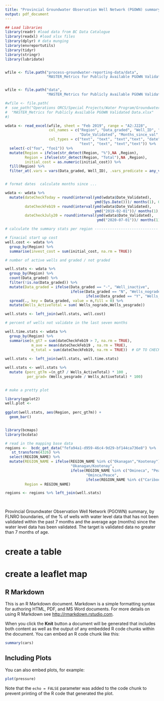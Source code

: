 ```yaml
---
title: "Provincial Groundwater Observation Well Network (PGOWN) summary"
output: pdf_document
---
```

<!--
Copyright 2019 Province of British Columbia

Licensed under the Apache License, Version 2.0 (the "License");
you may not use this file except in compliance with the License.
You may obtain a copy of the License at

http://www.apache.org/licenses/LICENSE-2.0

Unless required by applicable law or agreed to in writing, software distributed under the License is distributed on an "AS IS" BASIS,
WITHOUT WARRANTIES OR CONDITIONS OF ANY KIND, either express or implied.
See the License for the specific language governing permissions and limitations under the License.
-->


```r

## Load libraries
library(readr) #load data from BC Data Catalogue
library(readxl) #load xlsx files
library(dplyr) # data munging
library(envreportutils)
library(tidyr)
library(stringr)
library(lubridate)


wfile <- file.path("process-groundwater-reporting-data/data",
                   "MASTER_Metrics for Publicly Available PGOWN Validated Data.xlsx")


wfile <- file.path("data",
                   "MASTER_Metrics for Publicly Available PGOWN Validated Data.xlsx")

#wfile <- file.path(
#  soe_path("Operations ORCS/Special Projects/Water Program/Groundwater Wells Reporting/Data"),
#  "MASTER_Metrics for Publicly Available PGOWN Validated Data.xlsx"
#)

```

```r

wdata <- read_excel(wfile, sheet = "Feb 2019", range = "A2:J228",
                    col_names = c("Region", "Data_graded", "Well_ID", "Location",
                                  "Date_Validated", "Months_since_val", "foo","initial_cost","foo1", "comment"),
                    col_types = c("text", "text", "text","text", "date", "text",
                                  "text", "text", "text","text")) %>%
  select(-c("foo", "foo1")) %>%
  mutate(Region = ifelse(str_detect(Region, "%"),NA ,Region),
         Region = ifelse(str_detect(Region, "Total"),NA ,Region), 
         initial_cost = as.numeric(initial_cost)) %>%
  fill(Region) %>%
  filter_at(.vars = vars(Data_graded, Well_ID), .vars_predicate = any_vars(!is.na(.)))


# format dates  calculate months since ...

wdata <- wdata %>%
  mutate(dateCheckToday = round(interval(ymd(wdata$Date_Validated),
                                         ymd(Sys.Date()))/ months(1), 0),
         dateCheckFeb19 = round(interval(ymd(wdata$Date_Validated),
                                         ymd("2019-02-01"))/ months(1), 0),
         dateCheckJuly20 = round(interval(ymd(wdata$Date_Validated),
                                          ymd("2020-07-01"))/ months(1), 0))

# calculate the summary stats per region -----------------------------

# finacial start up cost
well.cost <- wdata %>%
  group_by(Region) %>% 
  summarise(invest_cost = sum(initial_cost, na.rm = TRUE))

# number of active wells and graded / not graded

well.stats <- wdata %>% 
  group_by(Region) %>%
  count(Data_graded) %>%
  filter(!is.na(Data_graded)) %>%
  mutate(Data_graded = ifelse(Data_graded == "-", "Well_inactive", 
                              ifelse(Data_graded == "N", "Wells_nograde", 
                                     ifelse(Data_graded == "Y", "Wells_yesgrade", Data_graded)))) %>%
  spread(., key = Data_graded, value = n,fill = 0) %>%
  mutate(Wells_ActiveTotal = sum( Wells_nograde,Wells_yesgrade))

well.stats <- left_join(well.stats, well.cost)

# percent of wells not validate in the last seven months 

well.time.stats <- wdata %>% 
  group_by(Region) %>%
  summarise(n_gt7 = sum(dateCheckFeb19 > 7, na.rm = TRUE),
            m_ave = mean(dateCheckFeb19 , na.rm = TRUE), 
            m_total = sum(dateCheckFeb19, na.rm = TRUE))  # GP TO CHECK - this may be including inactive wells? 
 
well.stats <- left_join(well.stats, well.time.stats) 

well.stats <- well.stats %>%
  mutate (perc_gt7m =(n_gt7 / Wells_ActiveTotal) * 100 , 
          per_grad= (Wells_yesgrade / Wells_ActiveTotal) * 100)
        

# make a pretty plot 

library(ggplot2) 
well.plot <- 
  
ggplot(well.stats, aes(Region, perc_gt7m)) + 
  geom_bar()


library(bcmaps)
library(bcdata)

# read in the mapping base data	
regions <- 	bcdc_get_data("fefa94a1-d959-46c4-9d29-bf144ca736e8") %>%
   st_transform(4326) %>%
  select(REGION_NAME) %>%
  mutate(REGION_NAME = ifelse(REGION_NAME %in% c("Okanagan","Kootenay"),
                              "Okanagan/Kootenay", 
                              ifelse(REGION_NAME %in% c("Omineca", "Peace"),
                                     "Ominca/Peace", 
                                     ifelse(REGION_NAME %in% c("Cariboo", "Thompson"), "Cariboo/Thompson", REGION_NAME))), 
         Region = REGION_NAME) 

regions <- regions %>% left_join(well.stats)
	
	

```

Provincial Groundwater Observation Well Network (PGOWN) summary, by FLNRO boundaries, of the % of wells with water level data that has not been validated within the past 7 months and the average age (months) since the water level data has been validated. The target is validated data no greater than 7 months of age.


# create a table 





# create a leaflet map 



## R Markdown

This is an R Markdown document. Markdown is a simple formatting syntax for authoring HTML, PDF, and MS Word documents. For more details on using R Markdown see <http://rmarkdown.rstudio.com>.

When you click the **Knit** button a document will be generated that includes both content as well as the output of any embedded R code chunks within the document. You can embed an R code chunk like this:

```r
summary(cars)
```

## Including Plots

You can also embed plots, for example:

```r
plot(pressure)
```

Note that the `echo = FALSE` parameter was added to the code chunk to prevent printing of the R code that generated the plot.
